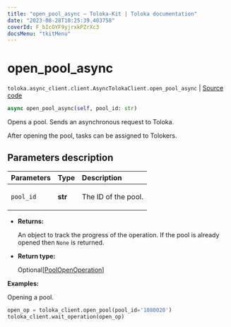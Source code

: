 ```yaml
---
title: "open_pool_async — Toloka-Kit | Toloka documentation"
date: "2023-08-28T10:25:39.403758"
coverId: F_bIcOYF9yjrxkPZrXc3
docsMenu: "tkitMenu"
---
```


# open_pool_async

`toloka.async_client.client.AsyncTolokaClient.open_pool_async` | [Source code](https://github.com/Toloka/toloka-kit/blob/v1.2.1/src/async_client/client.py#L0)

```python
async open_pool_async(self, pool_id: str)
```

Opens a pool. Sends an asynchronous request to Toloka.

After opening the pool, tasks can be assigned to Tolokers.

## Parameters description

| Parameters | Type | Description |
| :----------| :----| :-----------|
`pool_id`|**str**|<p>The ID of the pool.</p>

* **Returns:**

  An object to track the progress of the operation. If the pool is already opened then `None` is returned.

* **Return type:**

  Optional\[[PoolOpenOperation](/docs/toloka-kit/reference/toloka.client.operations.PoolOpenOperation)\]

**Examples:**

Opening a pool.

```python
open_op = toloka_client.open_pool(pool_id='1080020')
toloka_client.wait_operation(open_op)
```